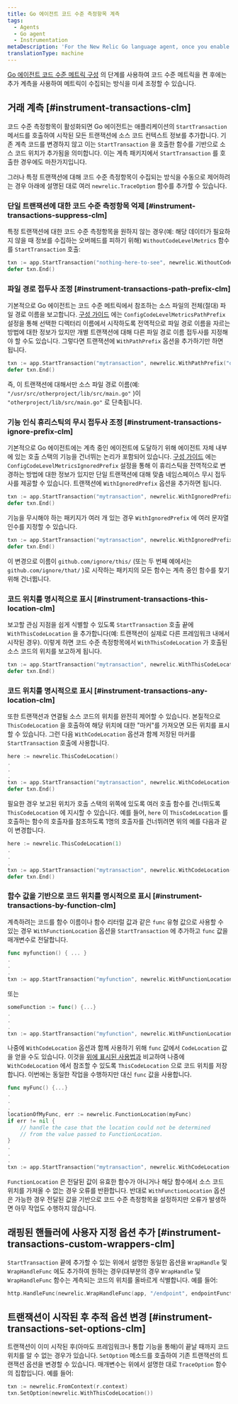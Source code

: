 ```yaml
---
title: Go 에이전트 코드 수준 측정항목 계측
tags:
  - Agents
  - Go agent
  - Instrumentation
metaDescription: 'For the New Relic Go language agent, once you enable code-level metrics, you can fine-tune how your metrics are collected.'
translationType: machine
---
```


[Go 에이전트 코드 수준 메트릭 구성](/docs/apm/agents/go-agent/configuration/go-agent-code-level-metrics-config) 의 단계를 사용하여 코드 수준 메트릭을 켠 후에는 추가 계측을 사용하여 메트릭이 수집되는 방식을 미세 조정할 수 있습니다.

## 거래 계측 [#instrument-transactions-clm]

코드 수준 측정항목이 활성화되면 Go 에이전트는 애플리케이션의 `StartTransaction` 메서드를 호출하여 시작된 모든 트랜잭션에 소스 코드 컨텍스트 정보를 추가합니다. 기존 계측 코드를 변경하지 않고 이는 `StartTransaction` 을 호출한 함수를 기반으로 소스 코드 위치가 추가됨을 의미합니다. 이는 계측 패키지에서 `StartTransaction` 를 호출한 경우에도 마찬가지입니다.

그러나 특정 트랜잭션에 대해 코드 수준 측정항목이 수집되는 방식을 수동으로 제어하려는 경우 아래에 설명된 대로 여러 `newrelic.TraceOption` 함수를 추가할 수 있습니다.

### 단일 트랜잭션에 대한 코드 수준 측정항목 억제 [#instrument-transactions-suppress-clm]

특정 트랜잭션에 대한 코드 수준 측정항목을 원하지 않는 경우(예: 해당 데이터가 필요하지 않을 때 정보를 수집하는 오버헤드를 피하기 위해) `WithoutCodeLevelMetrics` 함수를 `StartTransaction` 호출:

```go
txn := app.StartTransaction("nothing-here-to-see", newrelic.WithoutCodeLevelMetrics())
defer txn.End()
```

### 파일 경로 접두사 조정 [#instrument-transactions-path-prefix-clm]

기본적으로 Go 에이전트는 코드 수준 메트릭에서 참조하는 소스 파일의 전체(절대) 파일 경로 이름을 보고합니다. [구성 가이드](/docs/apm/agents/go-agent/configuration/go-agent-code-level-metrics-config) 에는 `ConfigCodeLevelMetricsPathPrefix` 설정을 통해 선택한 디렉터리 이름에서 시작하도록 전역적으로 파일 경로 이름을 자르는 방법에 대한 정보가 있지만 개별 트랜잭션에 대해 다른 파일 경로 이름 접두사를 지정해야 할 수도 있습니다. 그렇다면 트랜잭션에 `WithPathPrefix` 옵션을 추가하기만 하면 됩니다.

```go
txn := app.StartTransaction("mytransaction", newrelic.WithPathPrefix("otherproject/lib/src"))
defer txn.End()
```

즉, 이 트랜잭션에 대해서만 소스 파일 경로 이름(예: `"/usr/src/otherproject/lib/src/main.go"` )이 `"otherproject/lib/src/main.go"` 로 단축됩니다.

### 기능 인식 휴리스틱의 무시 접두사 조정 [#instrument-transactions-ignore-prefix-clm]

기본적으로 Go 에이전트에는 계측 중인 에이전트에 도달하기 위해 에이전트 자체 내부에 있는 호출 스택의 기능을 건너뛰는 논리가 포함되어 있습니다. [구성 가이드](/docs/apm/agents/go-agent/configuration/go-agent-code-level-metrics-config) 에는 `ConfigCodeLevelMetricsIgnoredPrefix` 설정을 통해 이 휴리스틱을 전역적으로 변경하는 방법에 대한 정보가 있지만 단일 트랜잭션에 대해 맞춤 네임스페이스 무시 접두사를 제공할 수 있습니다. 트랜잭션에 `WithIgnoredPrefix` 옵션을 추가하면 됩니다.

```go
txn := app.StartTransaction("mytransaction", newrelic.WithIgnoredPrefix("github.com/ignore/this/"))
defer txn.End()
```

기능을 무시해야 하는 패키지가 여러 개 있는 경우 `WithIgnoredPrefix` 에 여러 문자열 인수를 지정할 수 있습니다.

```go
txn := app.StartTransaction("mytransaction", newrelic.WithIgnoredPrefix("github.com/ignore/this/", "github.com/ignore/that/"))
defer txn.End()
```

이 변경으로 이름이 `github.com/ignore/this/` (또는 두 번째 예에서는 `github.com/ignore/that/` )로 시작하는 패키지의 모든 함수는 계측 중인 함수를 찾기 위해 건너뜁니다.

### 코드 위치를 명시적으로 표시 [#instrument-transactions-this-location-clm]

보고할 관심 지점을 쉽게 식별할 수 있도록 `StartTransaction` 호출 끝에 `WithThisCodeLocation` 을 추가합니다(예: 트랜잭션이 실제로 다른 프레임워크 내에서 시작된 경우). 이렇게 하면 코드 수준 측정항목에서 `WithThisCodeLocation` 가 호출된 소스 코드의 위치를 보고하게 됩니다.

```go
txn := app.StartTransaction("mytransaction", newrelic.WithThisCodeLocation())
defer txn.End()
```

### 코드 위치를 명시적으로 표시 [#instrument-transactions-any-location-clm]

또한 트랜잭션과 연결될 소스 코드의 위치를 완전히 제어할 수 있습니다. 본질적으로 `ThisCodeLocation` 을 호출하여 해당 위치에 대한 "마커"를 가져오면 모든 위치를 표시할 수 있습니다. 그런 다음 `WithCodeLocation` 옵션과 함께 저장된 마커를 `StartTransaction` 호출에 사용합니다.

```go
here := newrelic.ThisCodeLocation()
.
.
.
txn := app.StartTransaction("mytransaction", newrelic.WithCodeLocation(here))
defer txn.End()
```

필요한 경우 보고된 위치가 호출 스택의 위쪽에 있도록 여러 호출 함수를 건너뛰도록 `ThisCodeLocation` 에 지시할 수 있습니다. 예를 들어, `here` 이 `ThisCodeLocation` 를 호출하는 함수의 호출자를 참조하도록 1명의 호출자를 건너뛰려면 위의 예를 다음과 같이 변경합니다.

```go
here := newrelic.ThisCodeLocation(1)
.
.
.
txn := app.StartTransaction("mytransaction", newrelic.WithCodeLocation(here))
defer txn.End()
```

### 함수 값을 기반으로 코드 위치를 명시적으로 표시 [#instrument-transactions-by-function-clm]

계측하려는 코드를 함수 이름이나 함수 리터럴 값과 같은 `func` 유형 값으로 사용할 수 있는 경우 `WithFunctionLocation` 옵션을 `StartTransaction` 에 추가하고 `func` 값을 매개변수로 전달합니다.

```go
func myfunction() { ... }
.
.
.
txn := app.StartTransaction("myfunction", newrelic.WithFunctionLocation(myfunction))
```

또는

```go
someFunction := func() {...}
.
.
.
txn := app.StartTransaction("myfunction", newrelic.WithFunctionLocation(someFunction))
```

나중에 `WithCodeLocation` 옵션과 함께 사용하기 위해 `func` 값에서 `CodeLocation` 값을 얻을 수도 있습니다. 이것을 [위에 표시된 사용법과](#instrument-transactions-any-location-clm) 비교하여 나중에 `WithCodeLocation` 에서 참조할 수 있도록 `ThisCodeLocation` 으로 코드 위치를 저장합니다. 이번에는 동일한 작업을 수행하지만 대신 `func` 값을 사용합니다.

```go
func myFunc() {...}
.
.
.
locationOfMyFunc, err := newrelic.FunctionLocation(myFunc)
if err != nil {
    // handle the case that the location could not be determined
    // from the value passed to FunctionLocation.
}
.
.
.
txn := app.StartTransaction("mytransaction", newrelic.WithCodeLocation(locationOfMyFunc))
```

`FunctionLocation` 은 전달된 값이 유효한 함수가 아니거나 해당 함수에서 소스 코드 위치를 가져올 수 없는 경우 오류를 반환합니다. 반대로 `WithFunctionLocation` 옵션은 가능한 경우 전달된 값을 기반으로 코드 수준 측정항목을 설정하지만 오류가 발생하면 아무 작업도 수행하지 않습니다.

## 래핑된 핸들러에 사용자 지정 옵션 추가 [#instrument-transactions-custom-wrappers-clm]

`StartTransaction` 끝에 추가할 수 있는 위에서 설명한 동일한 옵션을 `WrapHandle` 및 `WrapHandleFunc` 에도 추가하여 원하는 경우(대부분의 경우 `WrapHandle` 및 `WrapHandleFunc` 함수는 계측되는 코드의 위치를 올바르게 식별합니다. 예를 들어:

```go
http.HandleFunc(newrelic.WrapHandleFunc(app, "/endpoint", endpointFunction, newrelic.WithThisCodeLocation()))
```

## 트랜잭션이 시작된 후 추적 옵션 변경 [#instrument-transactions-set-options-clm]

트랜잭션이 이미 시작된 후(아마도 프레임워크나 통합 기능을 통해)이 끝날 때까지 코드 위치를 알 수 없는 경우가 있습니다. `SetOption` 메소드를 호출하여 기존 트랜잭션의 트랜잭션 옵션을 변경할 수 있습니다. 매개변수는 위에서 설명한 대로 `TraceOption` 함수의 집합입니다. 예를 들어:

```go
txn := newrelic.FromContext(r.context)
txn.SetOption(newrelic.WithThisCodeLocation())
```